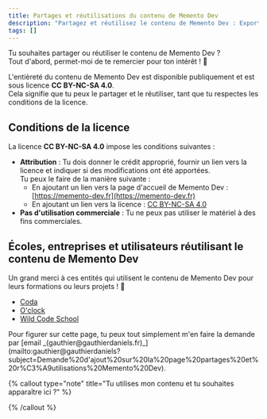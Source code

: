 ```yaml
---
title: Partages et réutilisations du contenu de Memento Dev
description: "Partagez et réutilisez le contenu de Memento Dev : Exportez, collaborez, intégrez !"
tags: []
---
```



Tu souhaites partager ou réutiliser le contenu de Memento Dev ?  
Tout d'abord, permet-moi de te remercier pour ton intérêt ! 🙏

L'entièreté du contenu de Memento Dev est disponible publiquement et est sous licence **CC BY-NC-SA 4.0**.  
Cela signifie que tu peux le partager et le réutiliser, tant que tu respectes les conditions de la licence.

## Conditions de la licence

La licence **CC BY-NC-SA 4.0** impose les conditions suivantes :

- **Attribution** : Tu dois donner le crédit approprié, fournir un lien vers la licence et indiquer si des modifications ont été apportées.  
  Tu peux le faire de la manière suivante :
  - En ajoutant un lien vers la page d'accueil de Memento Dev : [https://memento-dev.fr](https://memento-dev.fr)
  - En ajoutant un lien vers la licence : [CC BY-NC-SA 4.0](https://creativecommons.org/licenses/by-nc-sa/4.0/)
- **Pas d'utilisation commerciale** : Tu ne peux pas utiliser le matériel à des fins commerciales.

## Écoles, entreprises et utilisateurs réutilisant le contenu de Memento Dev

Un grand merci à ces entités qui utilisent le contenu de Memento Dev pour leurs formations ou leurs projets ! 🙏

- [Coda](https://coda.school)
- [O'clock](https://oclock.io)
- [Wild Code School](https://wildcodeschool.com)

<Callout type="note" title="Tu utilises mon contenu et tu souhaites apparaître ici ?">
  Pour figurer sur cette page, tu peux tout simplement m'en faire la demande par [email _(gauthier@gauthierdaniels.fr)_](mailto:gauthier@gauthierdaniels?subject=Demande%20d'ajout%20sur%20la%20page%20partages%20et%20r%C3%A9utilisations%20Memento%20Dev).
</Callout>

{% callout type="note" title="Tu utilises mon contenu et tu souhaites apparaître ici ?" %}



{% /callout %}
